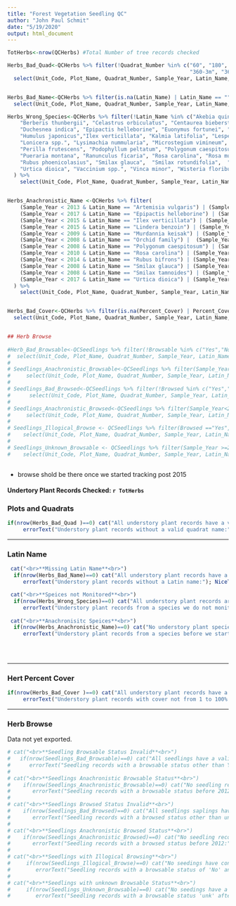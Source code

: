 ```yaml
---
title: "Forest Vegetation Seedling QC"
author: "John Paul Schmit"
date: "5/19/2020"
output: html_document
---
```



```r
TotHerbs<-nrow(QCHerbs) #Total Number of tree records checked

Herbs_Bad_Quad<-QCHerbs %>% filter(!Quadrat_Number %in% c("60", "180", "300", "120-3m", "120-8m", "120-13m", "240-3m", "240-8m", "240-13m",
                                                          "360-3m", "360-8m", "360-13m")) %>% 
  select(Unit_Code, Plot_Name, Quadrat_Number, Sample_Year, Latin_Name, Percent_Cover)


Herbs_Bad_Name<-QCHerbs %>% filter(is.na(Latin_Name) | Latin_Name == "") %>% 
  select(Unit_Code, Plot_Name, Quadrat_Number, Sample_Year, Latin_Name, Percent_Cover)

Herbs_Wrong_Species<-QCHerbs %>% filter(!Latin_Name %in% c("Akebia quinata", "Alliaria petiolata","Ampelopsis brevipedunculata", "Artemisia vulgaris",
    "Berberis thunbergii", "Celastrus orbiculatus", "Centaurea biebersteinii", "Cirsium arvense", "Clematis terniflora", "Corydalis incisa", 
    "Duchesnea indica", "Epipactis helleborine", "Euonymus fortunei", "Gaylussacia spp.", "Glechoma hederacea", "Hedera helix", "Hemerocallis fulva",
    "Humulus japonicus","Ilex verticillata", "Kalmia latifolia", "Lespedeza cuneata", "Liliaceae Family", "Lindera benzoin", "Lonicera japonica",
    "Lonicera spp.", "Lysimachia nummularia", "Microstegium vimineum", "Murdannia keisak", "Oplismenus undulatifolius", "Orchid family",
    "Perilla frutescens", "Podophyllum peltatum", "Polygonum caespitosum", "Polygonum cuspidatum", "Polygonum perfoliatum", "Polygonum persicaria",
    "Pueraria montana", "Ranunculus ficaria", "Rosa carolina", "Rosa multiflora", "Rubus argutus", "Rubus bifrons", "Rubus discolor", 
    "Rubus phoenicolasius", "Smilax glauca",  "Smilax rotundifolia",  "Smilax tamnoides", "Symphoricarpos orbiculatus", "Toxicodendron radicans",
    "Urtica dioica", "Vaccinium spp.", "Vinca minor", "Wisteria floribunda", "Wisteria sinensis")
  ) %>% 
    select(Unit_Code, Plot_Name, Quadrat_Number, Sample_Year, Latin_Name, Percent_Cover)


Herbs_Anachronistic_Name <-QCHerbs %>% filter(
    (Sample_Year < 2013 & Latin_Name == "Artemisia vulgaris") | (Sample_Year < 2017 & Latin_Name == "Corydalis incisa") |
    (Sample_Year < 2017 & Latin_Name == "Epipactis helleborine") | (Sample_Year < 2013 & Latin_Name == "Humulus japonicus") |
    (Sample_Year < 2015 & Latin_Name == "Ilex verticillata") | (Sample_Year < 2015 & Latin_Name == "Kalmia latifolia") |
    (Sample_Year < 2015 & Latin_Name == "Lindera benzoin") | (Sample_Year < 2008 & Latin_Name == "Lysimachia nummularia") |
    (Sample_Year < 2009 & Latin_Name == "Murdannia keisak") | (Sample_Year < 2009 & Latin_Name == "Oplismenus undulatifolius") |
    (Sample_Year < 2008 & Latin_Name == "Orchid family") |  (Sample_Year < 2013 & Latin_Name == "Perilla frutescens") |
    (Sample_Year < 2008 & Latin_Name == "Polygonum caespitosum") | (Sample_Year < 2008 & Latin_Name == "Polygonum persicaria") |
    (Sample_Year < 2010 & Latin_Name == "Rosa carolina") | (Sample_Year < 2010 & Latin_Name == "Rubus argutus") |
    (Sample_Year < 2014 & Latin_Name == "Rubus bifrons") | (Sample_Year < 2014 & Latin_Name == "Rubus discolor") |
    (Sample_Year < 2008 & Latin_Name == "Smilax glauca") | (Sample_Year < 2008 & Latin_Name == "Smilax rotundifolia") |
    (Sample_Year < 2008 & Latin_Name == "Smilax tamnoides") | (Sample_Year < 2010 & Latin_Name == "Symphoricarpos orbiculatus") |
    (Sample_Year < 2017 & Latin_Name == "Urtica dioica") | (Sample_Year < 2008 & Latin_Name == "Wisteria floribunda") 
  ) %>% 
    select(Unit_Code, Plot_Name, Quadrat_Number, Sample_Year, Latin_Name, Percent_Cover)


Herbs_Bad_Cover<-QCHerbs %>% filter(is.na(Percent_Cover) | Percent_Cover == "", Percent_Cover < 1 | Percent_Cover > 100) %>% 
  select(Unit_Code, Plot_Name, Quadrat_Number, Sample_Year, Latin_Name, Percent_Cover)


## Herb Browse
 
#Herb_Bad_Browsable<-QCSeedlings %>% filter(!Browsable %in% c("Yes","No", "unk") ) %>%
#  select(Unit_Code, Plot_Name, Quadrat_Number, Sample_Year, Latin_Name, Browsable, Browsed)
# 
# Seedlings_Anachronistic_Browsable<-QCSeedlings %>% filter(Sample_Year<2012 & Browsable != "unk" ) %>%
#     select(Unit_Code, Plot_Name, Quadrat_Number, Sample_Year, Latin_Name, Browsable, Browsed)
# 
# Seedlings_Bad_Browsed<-QCSeedlings %>% filter(!Browsed %in% c("Yes","No", "unk") ) %>%
#      select(Unit_Code, Plot_Name, Quadrat_Number, Sample_Year, Latin_Name, Browsable, Browsed)
# 
# Seedlings_Anachronistic_Browsed<-QCSeedlings %>% filter(Sample_Year<2012 & Browsed != "unk" ) %>%
#     select(Unit_Code, Plot_Name, Quadrat_Number, Sample_Year, Latin_Name, Browsable, Browsed)
#  
# Seedlings_Illogical_Browse <- QCSeedlings %>% filter(Browsed =="Yes", Browsable == "No") %>%
#    select(Unit_Code, Plot_Name, Quadrat_Number, Sample_Year, Latin_Name, Browsable, Browsed)
# 
# Seedlings_Unknown_Browsable <- QCSeedlings %>% filter(Sample_Year >=2012, Browsable == "unk") %>%
#    select(Unit_Code, Plot_Name, Quadrat_Number, Sample_Year, Latin_Name, Browsable, Browsed)
 
```

- browse shold be there once we started tracking post 2015



#### **Undertory Plant Records Checked:** `r TotHerbs` ####

### Plots and Quadrats

```r
if(nrow(Herbs_Bad_Quad )==0) cat("All understory plant records have a valid quadrat name.<br>") else {
     errorText("Understory plant records without a valid quadrat name:"); NiceTable(Herbs_Bad_Quad)}
```

---

### Latin Name

```r

 cat("<br>**Missing Latin Name**<br>")
  if(nrow(Herbs_Bad_Name)==0) cat("All understory plant records have a Latin name.<br>") else {
     errorText("Understory plant records without a Latin name:"); NiceTable(Herbs_Bad_Name)}

 cat("<br>**Speices not Monitored**<br>")
  if(nrow(Herbs_Wrong_Species)==0) cat("All understory plant records are from a monitored species.<br>") else {
     errorText("Understory plant records from a species we do not monitor:"); NiceTable(Herbs_Wrong_Species)}
 
 cat("<br>**Anachronisitc Speices**<br>")
  if(nrow(Herbs_Anachronistic_Name)==0) cat("No understory plant species were recorded before we started to monitor them.<br>") else {
     errorText("Understory plant records from a species before we started monitroing it:"); NiceTable(Herbs_Anachronistic_Name)}
 
 
 
```


---

### Hert Percent Cover


```r
if(nrow(Herbs_Bad_Cover )==0) cat("All understory plant records have a precent cover from 1 to 100 %.<br>") else {
     errorText("Understory plant records with cover not from 1 to 100%:"); NiceTable(Herbs_Bad_Cover)}
```

---


### Herb Browse

Data not yet exported.

```r
 
# cat("<br>**Seedling Browsable Status Invalid**<br>") 
#   if(nrow(Seedlings_Bad_Browsable)==0) cat("All seedlings have a valid browsable status.<br>") else {
#      errorText("Seedling records with a browsable status other than Yes, No, or unk:"); NiceTable(Seedlings_Bad_Browsable)}
#   
# cat("<br>**Seedlings Anachronistic Browsable Status**<br>") 
#    if(nrow(Seedlings_Anachronistic_Browsable)==0) cat("No seedling records have a browsable status before 2012.<br>") else {
#       errorText("Seedling records with a browsable status before 2012:"); NiceTable(Seedlings_Anachronistic_Browsable)}
# 
# cat("<br>**Seedlings Browsed Status Invalid**<br>") 
#    if(nrow(Seedlings_Bad_Browsed)==0) cat("All seedlings saplings have a valid browsed status.<br>") else {
#       errorText("Seedling records with a browsed status other than unk, Yes, or No:"); NiceTable(Seedlings_Bad_Browsed)}
#     
# cat("<br>**Seedlings Anachronistic Browsed Status**<br>") 
#    if(nrow(Seedlings_Anachronistic_Browsed)==0) cat("No seedling records have a browsed status before 2012.<br>") else {
#       errorText("Seedling records with a browsed status before 2012:"); NiceTable(Seedlings_Anachronistic_Browsed)}
#  
# cat("<br>**Seedlings with Illogical Browsing**<br>")
#     if(nrow(Seedlings_Illogical_Browse)==0) cat("No seedings have contradictory browsable and browsed status.<br>") else {
#        errorText("Seedling records with a browsable status of 'No' and browsed status of 'Yes':"); NiceTable(Seedlings_Illogical_Browse)}
#   
# cat("<br>**Seedlings with unknown Browsable Status**<br>")
#     if(nrow(Seedlings_Unknown_Browsable)==0) cat("No seedings have a browsable status of 'unk' after 2011.<br>") else {
#        errorText("Seedling records with a browsable status 'unk' after 2011:"); NiceTable(Seedlings_Unknown_Browsable)}

```




